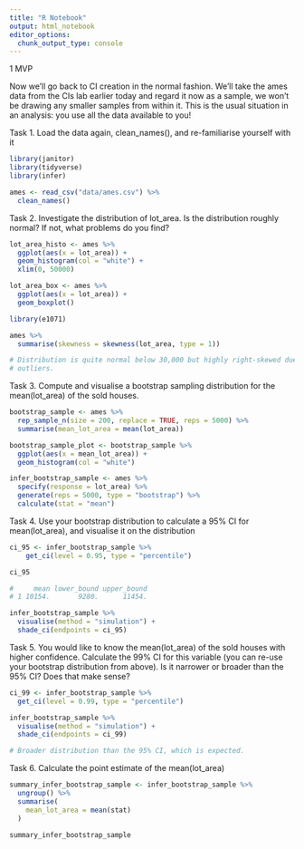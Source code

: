 ```yaml
---
title: "R Notebook"
output: html_notebook
editor_options: 
  chunk_output_type: console
---
```

1 MVP

Now we’ll go back to CI creation in the normal fashion. We’ll take the ames data from the CIs lab earlier today and regard it now as a sample, we won’t be drawing any smaller samples from within it. This is the usual situation in an analysis: you use all the data available to you!

Task 1.
Load the data again, clean_names(), and re-familiarise yourself with it

```r
library(janitor)
library(tidyverse)
library(infer)

ames <- read_csv("data/ames.csv") %>% 
  clean_names()
```

Task 2.
Investigate the distribution of lot_area. Is the distribution roughly normal? If not, what problems do you find?
```r

lot_area_histo <- ames %>% 
  ggplot(aes(x = lot_area)) +
  geom_histogram(col = "white") +
  xlim(0, 50000)

lot_area_box <- ames %>% 
  ggplot(aes(x = lot_area)) +
  geom_boxplot()

library(e1071)

ames %>%
  summarise(skewness = skewness(lot_area, type = 1))

# Distribution is quite normal below 30,000 but highly right-skewed due to
# outliers.
```

Task 3.
Compute and visualise a bootstrap sampling distribution for the mean(lot_area) of the sold houses.
```r

bootstrap_sample <- ames %>% 
  rep_sample_n(size = 200, replace = TRUE, reps = 5000) %>% 
  summarise(mean_lot_area = mean(lot_area))

bootstrap_sample_plot <- bootstrap_sample %>% 
  ggplot(aes(x = mean_lot_area)) +
  geom_histogram(col = "white")

infer_bootstrap_sample <- ames %>% 
  specify(response = lot_area) %>% 
  generate(reps = 5000, type = "bootstrap") %>% 
  calculate(stat = "mean")

```

Task 4.
Use your bootstrap distribution to calculate a 95% CI for mean(lot_area), and visualise it on the distribution

```r
ci_95 <- infer_bootstrap_sample %>% 
    get_ci(level = 0.95, type = "percentile")

ci_95

#     mean lower_bound upper_bound
# 1 10154.       9280.      11454.

infer_bootstrap_sample %>% 
  visualise(method = "simulation") +
  shade_ci(endpoints = ci_95)
```

Task 5.
You would like to know the mean(lot_area) of the sold houses with higher confidence. Calculate the 99% CI for this variable (you can re-use your bootstrap distribution from above). Is it narrower or broader than the 95% CI? Does that make sense?

```r
ci_99 <- infer_bootstrap_sample %>% 
  get_ci(level = 0.99, type = "percentile")

infer_bootstrap_sample %>% 
  visualise(method = "simulation") +
  shade_ci(endpoints = ci_99)

# Broader distribution than the 95% CI, which is expected.
```

Task 6.
Calculate the point estimate of the mean(lot_area)
```r
summary_infer_bootstrap_sample <- infer_bootstrap_sample %>% 
  ungroup() %>% 
  summarise(
    mean_lot_area = mean(stat)
  )

summary_infer_bootstrap_sample
```

